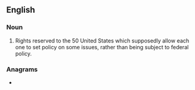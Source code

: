 ==English==
{{wikipedia}}

===Noun===
{{en-plural noun|[[state]]s' [[right]]s}}

# {{lb|en|US politics}} Rights reserved to the 50 United States which supposedly allow each one to set policy on some issues, rather than being subject to federal policy.

===Anagrams===
* {{anagrams|en|a=aeghirsssttt|straight-sets}}